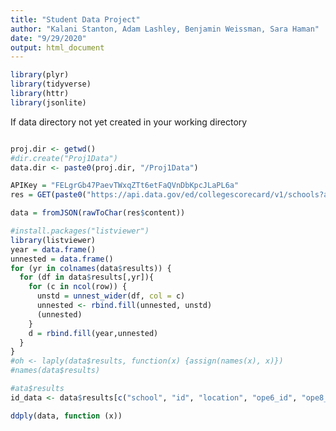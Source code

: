 ---
title: "Student Data Project"
author: "Kalani Stanton, Adam Lashley, Benjamin Weissman, Sara Haman"
date: "9/29/2020"
output: html_document
---

```{r}
library(plyr)
library(tidyverse)
library(httr)
library(jsonlite)
```

If data directory not yet created in your working directory
```{r}

```

```{r}
proj.dir <- getwd()
#dir.create("Proj1Data")
data.dir <- paste0(proj.dir, "/Proj1Data")
```

```{r}
APIKey = "FELgrGb47PaevTWxqZTt6etFaQVnDbKpcJLaPL6a"
res = GET(paste0("https://api.data.gov/ed/collegescorecard/v1/schools?api_key=", APIKey))
```

```{r}
data = fromJSON(rawToChar(res$content))
```

```{r}
#install.packages("listviewer")
library(listviewer)
year = data.frame()
unnested = data.frame()
for (yr in colnames(data$results)) {
  for (df in data$results[,yr]){
    for (c in ncol(row)) {
      unstd = unnest_wider(df, col = c)
      unnested <- rbind.fill(unnested, unstd)
      (unnested)
    }
    d = rbind.fill(year,unnested)
  }
}
#oh <- laply(data$results, function(x) {assign(names(x), x)})
#names(data$results)

#ata$results
id_data <- data$results[c("school", "id", "location", "ope6_id", "ope8_id")]

```


```{r}
ddply(data, function (x))
```

